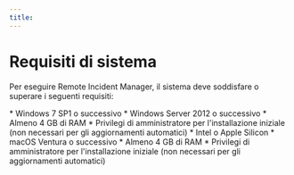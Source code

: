 ```yaml
---
title: 
---
```



# Requisiti di sistema

Per eseguire Remote Incident Manager, il sistema deve soddisfare o superare i seguenti requisiti:

<Windows>
  * Windows 7 SP1 o successivo
  * Windows Server 2012 o successivo
  * Almeno 4 GB di RAM
  * Privilegi di amministratore per l'installazione iniziale (non necessari per gli aggiornamenti automatici)
</Windows>

<MacOS>
  * Intel o Apple Silicon
  * macOS Ventura o successivo
  * Almeno 4 GB di RAM
  * Privilegi di amministratore per l'installazione iniziale (non necessari per gli aggiornamenti automatici)
</MacOS>
